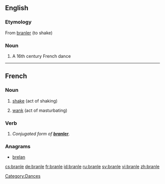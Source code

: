 ==English==
{{wikipedia}}

===Etymology===
From {{etyl|fr}} [[branler]] (to shake)

===Noun===
{{en-noun}}

# A 16th century French dance

[[Category:Dances]]

----

==French==

===Noun===
{{fr-noun|m}}

# [[shake]] (act of shaking)
# {{slang|lang=fr}} [[wank]] (act of masturbating)

===Verb===
{{fr-verb-form}}

# ''Conjugated form of '''[[branler]]'''.''

===Anagrams===
* [[brelan#French|brelan]]

[[cs:branle]]
[[de:branle]]
[[fr:branle]]
[[id:branle]]
[[ru:branle]]
[[sv:branle]]
[[vi:branle]]
[[zh:branle]]